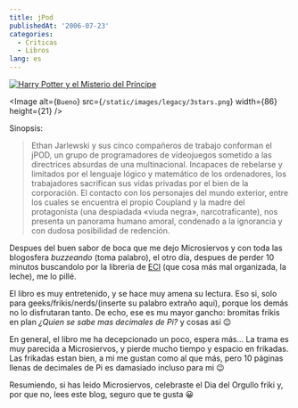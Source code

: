 ```yaml
---
title: jPod
publishedAt: '2006-07-23'
categories:
  - Criticas
  - Libros
lang: es
---
```


[![Harry Potter y el Misterio del Príncipe](http://images.amazon.com/images/P/1596911042.01._AA240_SCLZZZZZZZ_.jpg)](http://www.casadellibro.com/fichas/fichabiblio/0,1094,2900001121757,00.html?codigo=2900001121757&titulo=JPOD)

<Image
  alt={`Bueno`}
  src={`/static/images/legacy/3stars.png`}
  width={86}
  height={21}
/>

Sinopsis:

> Ethan Jarlewski y sus cinco compañeros de trabajo conforman el jPOD, un grupo de programadores de videojuegos sometido a las directrices absurdas de una multinacional. Incapaces de rebelarse y limitados por el lenguaje lógico y matemático de los ordenadores, los trabajadores sacrifican sus vidas privadas por el bien de la corporación. El contacto con los personajes del mundo exterior, entre los cuales se encuentra el propio Coupland y la madre del protagonista (una despiadada «viuda negra», narcotraficante), nos presenta un panorama humano amoral, condenado a la ignorancia y con dudosa posibilidad de redención.

Despues del buen sabor de boca que me dejo Microsiervos y con toda las blogosfera _buzzeando_ (toma palabro), el otro día, despues de perder 10 minutos buscandolo por la libreria de [ECI](http://elcorteingles.es/) (que cosa más mal organizada, la leche), me lo pillé.

El libro es muy entretenido, y se hace muy amena su lectura. Eso si, solo para geeks/frikis/nerds/(inserte su palabro extraño aqui), porque los demás no lo disfrutaran tanto. De echo, ese es mu mayor gancho: bromitas frikis en plan _¿Quien se sabe mas decimales de Pi?_ y cosas asi 😉

En general, el libro me ha decepcionado un poco, espera más... La trama es muy parecida a Microsiervos, y pierde mucho tiempo y espacio en frikadas. Las frikadas estan bien, a mi me gustan como al que más, pero 10 páginas llenas de decimales de Pi es damasiado incluso para mi 😉

Resumiendo, si has leido Microsiervos, celebraste el Dia del Orgullo friki y, por que no, lees este blog, seguro que te gusta 😀
